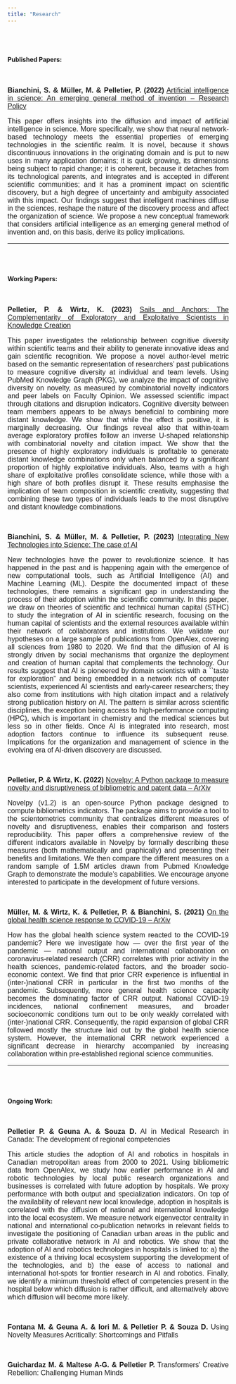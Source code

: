 ```yaml
---
title: "Research"
---
```


<style type="text/css">

h1.title {
  font-size: 38px;
  color: Dark;
  text-align: center;
}
body {
    margin: 20px; /* Adjust the margin size as needed */
}

p {
      text-align: justify;   font-size: 16px; 
    font-family: Arial, sans-serif; 
}

h1, h2, h3 {
    font-family: 'Times New Roman', serif; 
}
</style>

<br><br>

#### **Published Papers:**

<br>

**Bianchini, S. \& Müller, M. \& Pelletier, P. (2022)**  [Artificial intelligence in science: An emerging general method of invention  -- Research Policy](https://www.sciencedirect.com/science/article/pii/S0048733322001275)

This paper offers insights into the diffusion and impact of artificial intelligence in science. More specifically, we show that neural network-based technology meets the essential properties of emerging technologies in the scientific realm. It is novel, because it shows discontinuous innovations in the originating domain and is put to new uses in many application domains; it is quick growing, its dimensions being subject to rapid change; it is coherent, because it detaches from its technological parents, and integrates and is accepted in different scientific communities; and it has a prominent impact on scientific discovery, but a high degree of uncertainty and ambiguity associated with this impact. Our findings suggest that intelligent machines diffuse in the sciences, reshape the nature of the discovery process and affect the organization of science. We propose a new conceptual framework that considers artificial intelligence as an emerging general method of invention and, on this basis, derive its policy implications.

----

<br><br>

#### **Working Papers:**

<br>

**Pelletier, P. \& Wirtz, K. (2023)** [Sails and Anchors: The Complementarity of Exploratory and Exploitative Scientists in Knowledge Creation](http://arxiv.org/abs/2312.10476)

This paper investigates the relationship between cognitive diversity within scientific teams and their ability to generate innovative ideas and gain scientific recognition. We propose a novel author-level metric based on the semantic representation of researchers' past publications to measure cognitive diversity at individual and team levels. Using PubMed Knowledge Graph (PKG), we analyze the impact of cognitive diversity on novelty, as measured by combinatorial novelty indicators and peer labels on Faculty Opinion. We assessed scientific impact through citations and disruption indicators. Cognitive diversity between team members appears to be always beneficial to combining more distant knowledge. We show that while the effect is positive, it is marginally decreasing. Our findings reveal also that within-team average exploratory profiles follow an inverse U-shaped relationship with combinatorial novelty and citation impact. We show that the presence of highly exploratory individuals is profitable to generate distant knowledge combinations only when balanced by a significant proportion of highly exploitative individuals. Also, teams with a high share of exploitative profiles consolidate science, while those with a high share of both profiles disrupt it. These results emphasise the implication of team composition in scientific creativity, suggesting that combining these two types of individuals leads to the most disruptive and distant knowledge combinations. 

<br>

**Bianchini, S. \& Müller, M. \& Pelletier, P. (2023)**  [Integrating New Technologies into Science: The case of AI](https://arxiv.org/abs/2312.09843)

New technologies have the power to revolutionize science. It has happened in the past and is happening again with the emergence of new computational tools, such as Artificial Intelligence (AI) and Machine Learning (ML). Despite the documented impact of these technologies, there remains a significant gap in understanding the process of their adoption within the scientific community. In this paper, we draw on theories of scientific and technical human capital (STHC) to study the integration of AI in scientific research, focusing on the human capital of scientists and the external resources available within their network of collaborators and institutions. We validate our hypotheses on a large sample of publications from OpenAlex, covering all sciences from 1980 to 2020. We find that the diffusion of AI is strongly driven by social mechanisms that organize the deployment and creation of human capital that complements the technology. Our results suggest that AI is pioneered by domain scientists with a ``taste for exploration" and being embedded in a network rich of computer scientists, experienced AI scientists and early-career researchers; they also come from institutions with high citation impact and a relatively strong publication history on AI. The pattern is similar across scientific disciplines, the exception being access to high-performance computing (HPC), which is important in chemistry and the medical sciences but less so in other fields. Once AI is integrated into research, most adoption factors continue to influence its subsequent reuse. Implications for the organization and management of science in the evolving era of AI-driven discovery are discussed.

<br>

**Pelletier, P. \& Wirtz, K. (2022)**  [Novelpy: A Python package to measure novelty and disruptiveness of bibliometric and patent data -- ArXiv](https://arxiv.org/abs/2211.10346)

Novelpy (v1.2) is an open-source Python package designed to compute bibliometrics indicators. The package aims to provide a tool to the scientometrics community that centralizes different measures of novelty and disruptiveness, enables their comparison and fosters reproducibility. This paper offers a comprehensive review of the different indicators available in Novelpy by formally describing these measures (both mathematically and graphically) and presenting their benefits and limitations. We then compare the different measures on a random sample of 1.5M articles drawn from Pubmed Knowledge Graph to demonstrate the module's capabilities. We encourage anyone interested to participate in the development of future versions.

<br>

**Müller, M. \& Wirtz, K. \& Pelletier, P. \& Bianchini, S. (2021)**  [On the global health science response to COVID-19 -- ArXiv](https://iceanet.org/wp-content/uploads/2022/04/Mueller.pdf)

How has the global health science system reacted to the COVID-19 pandemic? Here we investigate how — over the first year of the pandemic — national output and international collaboration on coronavirus-related research (CRR) correlates with prior activity in the health sciences, pandemic-related factors, and the broader socio-economic context. We find that prior CRR experience is influential in (inter-)national CRR in particular in the first two months of the pandemic. Subsequently, more general health science capacity becomes the dominating factor of CRR output. National COVID-19 incidences, national confinement measures, and broader socioeconomic conditions turn out to be only weakly correlated with (inter-)national CRR. Consequently, the rapid expansion of global CRR followed mostly the structure laid out by the global health science system. However, the international CRR network experienced a significant decrease in hierarchy accompanied by increasing collaboration within pre-established regional science communities.

---

<br><br>

#### **Ongoing Work:**

<br>

**Pelletier P. \& Geuna A. \& Souza D.** AI in Medical Research in Canada: The development of regional competencies

This article studies the adoption of AI and robotics in hospitals in Canadian metropolitan areas from 2000 to 2021. Using bibliometric data from OpenAlex, we study how earlier performance in AI and robotic technologies by local public research organizations and businesses is correlated with future adoption by hospitals. We proxy performance with both output and specialization indicators. On top of the availability of relevant new local knowledge, adoption in hospitals is correlated with the diffusion of national and international knowledge into the local ecosystem. We measure network eigenvector centrality in national and international co-publication networks in relevant fields to investigate the positioning of Canadian urban areas in the public and private collaborative network in AI and robotics. We show that the adoption of AI and robotics technologies in hospitals is linked to: a) the existence of a thriving local ecosystem supporting the development of the technologies, and b) the ease of access to national and international hot-spots for frontier research in AI and robotics. Finally, we identify a minimum threshold effect of competencies present in the hospital below which diffusion is rather difficult, and alternatively above which diffusion will become more likely.


<br>

**Fontana M. \& Geuna A. \& Iori M. \& Pelletier P. \& Souza D.** Using Novelty Measures Acritically: Shortcomings and Pitfalls

<br>

**Guichardaz M. \& Maltese A-G. \& Pelletier P.** Transformers' Creative Rebellion: Challenging Human Minds 